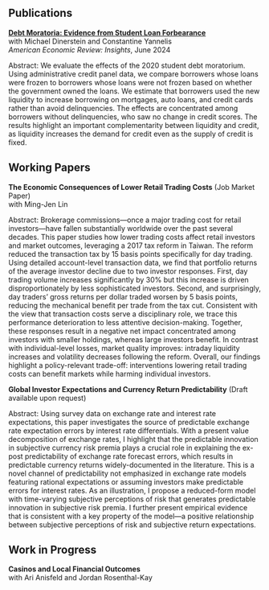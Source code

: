 

## Publications

**[Debt Moratoria: Evidence from Student Loan Forbearance](https://www.aeaweb.org/articles?id=10.1257/aeri.20230032){.paper-title}**  
with Michael Dinerstein and Constantine Yannelis  
*American Economic Review: Insights*, June 2024

::: {.abstract}
Abstract: We evaluate the effects of the 2020 student debt moratorium. Using administrative credit panel data, we compare borrowers whose loans were frozen to borrowers whose loans were not frozen based on whether the government owned the loans. We estimate that borrowers used the new liquidity to increase borrowing on mortgages, auto loans, and credit cards rather than avoid delinquencies. The effects are concentrated among borrowers without delinquencies, who saw no change in credit scores. The results highlight an important complementarity between liquidity and credit, as liquidity increases the demand for credit even as the supply of credit is fixed.
:::


## Working Papers

**The Economic Consequences of Lower Retail Trading Costs** (Job Market Paper)  
with Ming-Jen Lin  

::: {.abstract}
Abstract: Brokerage commissions—once a major trading cost for retail investors—have fallen substantially worldwide over the past several decades. This paper studies how lower trading costs affect retail investors and market outcomes, leveraging a 2017 tax reform in Taiwan. The reform reduced the transaction tax by 15 basis points specifically for day trading. Using detailed account-level transaction data, we find that portfolio returns of the average investor decline due to two investor responses. First, day trading volume increases significantly by 30\% but this increase is driven disproportionately by less sophisticated investors. Second, and surprisingly, day traders' gross returns per dollar traded worsen by 5 basis points, reducing the mechanical benefit per trade from the tax cut. Consistent with the view that transaction costs serve a disciplinary role, we trace this performance deterioration to less attentive decision-making. Together, these responses result in a negative net impact concentrated among investors with smaller holdings, whereas large investors benefit. In contrast with individual-level losses, market quality improves: intraday liquidity increases and volatility decreases following the reform.  Overall, our findings highlight a policy-relevant trade-off: interventions lowering retail trading costs can benefit markets while harming individual investors.
:::

**Global Investor Expectations and Currency Return Predictability**  (Draft available upon request)

::: {.abstract}
Abstract: Using survey data on exchange rate and interest rate expectations, this paper investigates the source of predictable exchange rate expectation errors by interest rate differentials. With a present value decomposition of exchange rates, I highlight that the predictable innovation in subjective currency risk premia plays a crucial role in explaining the ex-post predictability of exchange rate forecast errors, which results in predictable currency returns widely-documented in the literature. This is a novel channel of predictability not emphasized in exchange rate models featuring rational expectations or assuming investors make predictable errors for interest rates. As an illustration, I propose a reduced-form model with time-varying subjective perceptions of risk that generates predictable innovation in subjective risk premia. I further present empirical evidence that is consistent with a key property of the model---a positive relationship between subjective perceptions of risk and subjective return expectations.
:::


## Work in Progress

**Casinos and Local Financial Outcomes**  
with Ari Anisfeld and Jordan Rosenthal-Kay